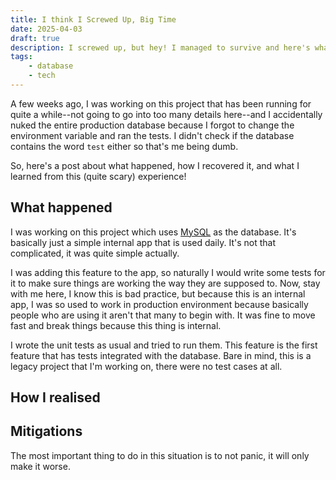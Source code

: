 ```yaml
---
title: I think I Screwed Up, Big Time
date: 2025-04-03
draft: true
description: I screwed up, but hey! I managed to survive and here's what I learned
tags:
    - database
    - tech
---
```


A few weeks ago, I was working on this project that has been running for quite a while--not going to go into too many details here--and
I accidentally nuked the entire production database because I forgot to change the environment variable and ran the tests. I didn't check if the database contains the word `test` either so that's me being dumb.

So, here's a post about what happened, how I recovered it, and what I learned from this (quite scary) experience!

## What happened

I was working on this project which uses [MySQL](https://www.mysql.com) as the database. It's basically just a simple internal app that is used daily. It's not that complicated, it was quite simple actually.

I was adding this feature to the app, so naturally I would write some tests for it to make sure things are working the way they are supposed to. Now, stay with me here, I know this is bad practice, but because this is an internal app, I was so used to work in production environment because basically people who are using it aren't that many to begin with. It was fine to move fast and break things because this thing is internal.

I wrote the unit tests as usual and tried to run them. This feature is the first feature that has tests integrated with the database. Bare in mind, this is a legacy project that I'm working on, there were no test cases at all.

## How I realised

## Mitigations

The most important thing to do in this situation is to not panic, it will only make it worse.
